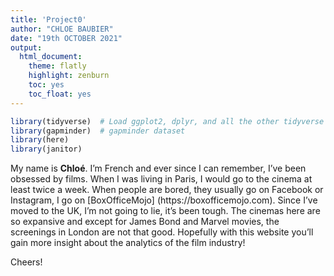 ```yaml
---
title: 'Project0'
author: "CHLOE BAUBIER"
date: "19th OCTOBER 2021"
output:
  html_document:
    theme: flatly
    highlight: zenburn
    toc: yes
    toc_float: yes
---
```


```r
library(tidyverse)  # Load ggplot2, dplyr, and all the other tidyverse packages
library(gapminder)  # gapminder dataset
library(here)
library(janitor)
```



My name is **Chloé**. 
I'm French and ever since I can remember, I've been obsessed by films. When I was living in Paris, I would go to the cinema at least twice a week. When people are bored, they usually go on Facebook or Instagram, I go on [BoxOfficeMojo] (https://boxofficemojo.com). 
Since I've moved to the UK, I'm not going to lie, it's been tough. The cinemas here are so expansive and except for James Bond and Marvel movies, the screenings in London are not that good. 
Hopefully with this website you'll gain more insight about the analytics of the film industry!

Cheers!


